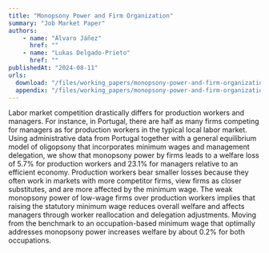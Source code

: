 ```yaml
---
title: "Monopsony Power and Firm Organization"
summary: "Job Market Paper"
authors: 
    - name: "Álvaro Jáñez"
      href: ""
    - name: "Lukas Delgado-Prieto"
      href: ""
publishedAt: "2024-08-11"
urls: 
  download: "/files/working_papers/monopsony-power-and-firm-organization/JMP_Firm_Org.pdf"
  appendix: "/files/working_papers/monopsony-power-and-firm-organization/JMP_Firm_Org_app.pdf"
---
```

Labor market competition drastically differs for production workers and managers. For instance, in Portugal, there are half as many firms competing for managers as for production workers in the typical local labor market. Using administrative data from Portugal together with a general equilibrium model of oligopsony that incorporates minimum wages and management delegation, we show that monopsony power by firms leads to a welfare loss of 5.7\% for production workers and 23.1\% for managers relative to an efficient economy. Production workers bear smaller losses because they often work in markets with more competitor firms, view firms as closer substitutes, and are more affected by the minimum wage. The weak monopsony power of low-wage firms over production workers implies that raising the statutory minimum wage reduces overall welfare and affects managers through worker reallocation and delegation adjustments. Moving from the benchmark to an occupation-based minimum wage that optimally addresses monopsony power increases welfare by about 0.2\% for both occupations.
